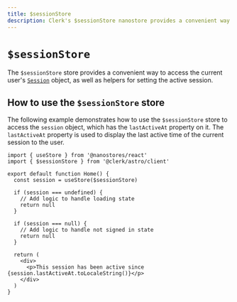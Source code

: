 ```yaml
---
title: $sessionStore
description: Clerk's $sessionStore nanostore provides a convenient way to access the current user Session object, as well as helpers to set the active session.
---
```


# `$sessionStore`

The `$sessionStore` store provides a convenient way to access the current user's [`Session`](https://clerk.com/docs/references/javascript/session) object, as well as helpers for setting the active session.

## How to use the `$sessionStore` store

The following example demonstrates how to use the `$sessionStore` store to access the `session` object, which has the `lastActiveAt` property on it. The `lastActiveAt` property is used to display the last active time of the current session to the user.

```tsx {{ filename: 'session.tsx' }}
import { useStore } from '@nanostores/react'
import { $sessionStore } from '@clerk/astro/client'

export default function Home() {
  const session = useStore($sessionStore)

  if (session === undefined) {
    // Add logic to handle loading state
    return null
  }

  if (session === null) {
    // Add logic to handle not signed in state
    return null
  }

  return (
    <div>
      <p>This session has been active since {session.lastActiveAt.toLocaleString()}</p>
    </div>
  )
}
```
